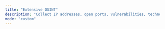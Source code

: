 ```yaml
---
title: "Extensive OSINT"
description: "Collect IP addresses, open ports, vulnerabilities, technologies, DNS records, related domains, lookalike domains, documents, email addresses, and user accounts"
mode: "custom"
---
```



<WorkflowPage 
title="Extensive OSINT"
category="Threat Intelligence"
description="Collect IP addresses, open ports, vulnerabilities, technologies, DNS records, related domains, lookalike domains, documents, email addresses, and user accounts"
createdOn="12 December, 2022"
author="trickest-mhmdiaa"
workflowUrl="https://editor.staging.trickest.io/preview?workflow_url=https://trickest-public-workflow.s3.eu-central-1.amazonaws.com/db580d2c-83d2-4521-a306-bd496c486c86.json"
id="db580d2c-83d2-4521-a306-bd496c486c86"
/>